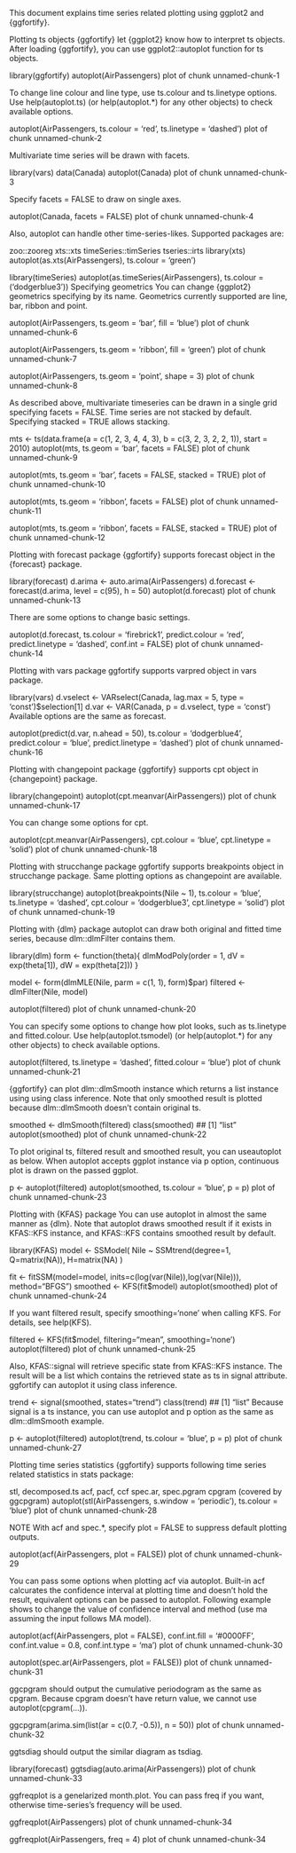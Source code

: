 This document explains time series related plotting using ggplot2 and {ggfortify}.

Plotting ts objects
{ggfortify} let {ggplot2} know how to interpret ts objects. After loading {ggfortify}, you can use ggplot2::autoplot function for ts objects.

library(ggfortify)
autoplot(AirPassengers)
plot of chunk unnamed-chunk-1

To change line colour and line type, use ts.colour and ts.linetype options. Use help(autoplot.ts) (or help(autoplot.*) for any other objects) to check available options.

autoplot(AirPassengers, ts.colour = 'red', ts.linetype = 'dashed')
plot of chunk unnamed-chunk-2

Multivariate time series will be drawn with facets.

library(vars)
data(Canada)
autoplot(Canada)
plot of chunk unnamed-chunk-3

Specify facets = FALSE to draw on single axes.

autoplot(Canada, facets = FALSE)
plot of chunk unnamed-chunk-4

Also, autoplot can handle other time-series-likes. Supported packages are:

zoo::zooreg
xts::xts
timeSeries::timSeries
tseries::irts
library(xts)
autoplot(as.xts(AirPassengers), ts.colour = 'green')

library(timeSeries)
autoplot(as.timeSeries(AirPassengers), ts.colour = ('dodgerblue3'))
Specifying geometrics
You can change {ggplot2} geometrics specifying by its name. Geometrics currently supported are line, bar, ribbon and point.

autoplot(AirPassengers, ts.geom = 'bar', fill = 'blue')
plot of chunk unnamed-chunk-6

autoplot(AirPassengers, ts.geom = 'ribbon', fill = 'green')
plot of chunk unnamed-chunk-7

autoplot(AirPassengers, ts.geom = 'point', shape = 3)
plot of chunk unnamed-chunk-8

As described above, multivariate timeseries can be drawn in a single grid specifying facets = FALSE. Time series are not stacked by default. Specifying stacked = TRUE allows stacking.

mts <- ts(data.frame(a = c(1, 2, 3, 4, 4, 3), b = c(3, 2, 3, 2, 2, 1)), start = 2010)
autoplot(mts, ts.geom = 'bar', facets = FALSE)
plot of chunk unnamed-chunk-9

autoplot(mts, ts.geom = 'bar', facets = FALSE, stacked = TRUE)
plot of chunk unnamed-chunk-10

autoplot(mts, ts.geom = 'ribbon', facets = FALSE)
plot of chunk unnamed-chunk-11

autoplot(mts, ts.geom = 'ribbon', facets = FALSE, stacked = TRUE)
plot of chunk unnamed-chunk-12

Plotting with forecast package
{ggfortify} supports forecast object in the {forecast} package.

library(forecast)
d.arima <- auto.arima(AirPassengers)
d.forecast <- forecast(d.arima, level = c(95), h = 50)
autoplot(d.forecast)
plot of chunk unnamed-chunk-13

There are some options to change basic settings.

autoplot(d.forecast, ts.colour = 'firebrick1', predict.colour = 'red',
         predict.linetype = 'dashed', conf.int = FALSE)
plot of chunk unnamed-chunk-14

Plotting with vars package
ggfortify supports varpred object in vars package.

library(vars)
d.vselect <- VARselect(Canada, lag.max = 5, type = 'const')$selection[1]
d.var <- VAR(Canada, p = d.vselect, type = 'const')
Available options are the same as forecast.

autoplot(predict(d.var, n.ahead = 50), ts.colour = 'dodgerblue4',
         predict.colour = 'blue', predict.linetype = 'dashed')
plot of chunk unnamed-chunk-16

Plotting with changepoint package
{ggfortify} supports cpt object in {changepoint} package.

library(changepoint)
autoplot(cpt.meanvar(AirPassengers))
plot of chunk unnamed-chunk-17

You can change some options for cpt.

autoplot(cpt.meanvar(AirPassengers), cpt.colour = 'blue', cpt.linetype = 'solid')
plot of chunk unnamed-chunk-18

Plotting with strucchange package
ggfortify supports breakpoints object in strucchange package. Same plotting options as changepoint are available.

library(strucchange)
autoplot(breakpoints(Nile ~ 1), ts.colour = 'blue', ts.linetype = 'dashed',
         cpt.colour = 'dodgerblue3', cpt.linetype = 'solid')
plot of chunk unnamed-chunk-19

Plotting with {dlm} package
autoplot can draw both original and fitted time series, because dlm::dlmFilter contains them.

library(dlm)
form <- function(theta){
  dlmModPoly(order = 1, dV = exp(theta[1]), dW = exp(theta[2]))
}

model <- form(dlmMLE(Nile, parm = c(1, 1), form)$par)
filtered <- dlmFilter(Nile, model)

autoplot(filtered)
plot of chunk unnamed-chunk-20

You can specify some options to change how plot looks, such as ts.linetype and fitted.colour. Use help(autoplot.tsmodel) (or help(autoplot.*) for any other objects) to check available options.

autoplot(filtered, ts.linetype = 'dashed', fitted.colour = 'blue')
plot of chunk unnamed-chunk-21

{ggfortify} can plot dlm::dlmSmooth instance which returns a list instance using using class inference. Note that only smoothed result is plotted because dlm::dlmSmooth doesn't contain original ts.

smoothed <- dlmSmooth(filtered)
class(smoothed)
## [1] "list"
autoplot(smoothed)
plot of chunk unnamed-chunk-22

To plot original ts, filtered result and smoothed result, you can useautoplot as below. When autoplot accepts ggplot instance via p option, continuous plot is drawn on the passed ggplot.

p <- autoplot(filtered)
autoplot(smoothed, ts.colour = 'blue', p = p)
plot of chunk unnamed-chunk-23

Plotting with {KFAS} package
You can use autoplot in almost the same manner as {dlm}. Note that autoplot draws smoothed result if it exists in KFAS::KFS instance, and KFAS::KFS contains smoothed result by default.

library(KFAS)
model <- SSModel(
  Nile ~ SSMtrend(degree=1, Q=matrix(NA)), H=matrix(NA)
)

fit <- fitSSM(model=model, inits=c(log(var(Nile)),log(var(Nile))), method="BFGS")
smoothed <- KFS(fit$model)
autoplot(smoothed)
plot of chunk unnamed-chunk-24

If you want filtered result, specify smoothing='none' when calling KFS. For details, see help(KFS).

filtered <- KFS(fit$model, filtering="mean", smoothing='none')
autoplot(filtered)
plot of chunk unnamed-chunk-25

Also, KFAS::signal will retrieve specific state from KFAS::KFS instance. The result will be a list which contains the retrieved state as ts in signal attribute. ggfortify can autoplot it using class inference.

trend <- signal(smoothed, states="trend")
class(trend)
## [1] "list"
Because signal is a ts instance, you can use autoplot and p option as the same as dlm::dlmSmooth example.

p <- autoplot(filtered)
autoplot(trend, ts.colour = 'blue', p = p)
plot of chunk unnamed-chunk-27

Plotting time series statistics
{ggfortify} supports following time series related statistics in stats package:

stl, decomposed.ts
acf, pacf, ccf
spec.ar, spec.pgram
cpgram (covered by ggcpgram)
autoplot(stl(AirPassengers, s.window = 'periodic'), ts.colour = 'blue')
plot of chunk unnamed-chunk-28

NOTE With acf and spec.*, specify plot = FALSE to suppress default plotting outputs.

autoplot(acf(AirPassengers, plot = FALSE))
plot of chunk unnamed-chunk-29

You can pass some options when plotting acf via autoplot. Built-in acf calcurates the confidence interval at plotting time and doesn't hold the result, equivalent options can be passed to autoplot. Following example shows to change the value of confidence interval and method (use ma assuming the input follows MA model).

autoplot(acf(AirPassengers, plot = FALSE), conf.int.fill = '#0000FF', conf.int.value = 0.8, conf.int.type = 'ma')
plot of chunk unnamed-chunk-30

autoplot(spec.ar(AirPassengers, plot = FALSE))
plot of chunk unnamed-chunk-31

ggcpgram should output the cumulative periodogram as the same as cpgram. Because cpgram doesn't have return value, we cannot use autoplot(cpgram(...)).

ggcpgram(arima.sim(list(ar = c(0.7, -0.5)), n = 50))
plot of chunk unnamed-chunk-32

ggtsdiag should output the similar diagram as tsdiag.

library(forecast)
ggtsdiag(auto.arima(AirPassengers))
plot of chunk unnamed-chunk-33

ggfreqplot is a genelarized month.plot. You can pass freq if you want, otherwise time-series's frequency will be used.

ggfreqplot(AirPassengers)
plot of chunk unnamed-chunk-34

ggfreqplot(AirPassengers, freq = 4)
plot of chunk unnamed-chunk-34
